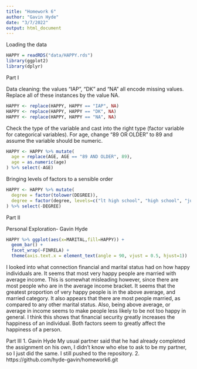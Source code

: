 ```yaml
---
title: "Homework 6"
author: "Gavin Hyde"
date: "3/7/2022"
output: html_document
---
```


Loading the data
````r
HAPPY = readRDS("data/HAPPY.rds")
library(ggplot2)
library(dplyr)
````

Part I 

Data cleaning: the values “IAP”, “DK” and “NA” all encode missing values. Replace all of these instances by the value NA.
````r
HAPPY <- replace(HAPPY, HAPPY == "IAP", NA)
HAPPY <- replace(HAPPY, HAPPY == "DK", NA)
HAPPY <- replace(HAPPY, HAPPY == "NA", NA)
````


Check the type of the variable and cast into the right type (factor variable for categorical variables). For age, change “89 OR OLDER” to 89 and assume the variable should be numeric.
````r
HAPPY <- HAPPY %>% mutate(
  age = replace(AGE, AGE == "89 AND OLDER", 89),
  age = as.numeric(age)
) %>% select(-AGE)
````

Bringing levels of factors to a sensible order
````r
HAPPY <- HAPPY %>% mutate(
  degree = factor(tolower(DEGREE)),
  degree = factor(degree, levels=c("lt high school", "high school", "junior college", "bachelor", "graduate school"))
) %>% select(-DEGREE)
````

Part II

Personal Exploration- Gavin Hyde

````r
HAPPY %>% ggplot(aes(x=MARITAL,fill=HAPPY)) + 
  geom_bar() + 
  facet_wrap(~FINRELA) +
  theme(axis.text.x = element_text(angle = 90, vjust = 0.5, hjust=1))
````
I looked into what connection financial and marital status had on how happy individuals are. It seems that most very happy people are married with average income. This is somewhat misleading however, since there are most people who are in the average income bracket. It seems that the greatest proportion of very happy people is in the above average, and married category. It also appears that there are most people married, as compared to any other marital status. Also, being above average, or average in income seems to make people less likely to be not too happy in general. I think this shows that financial security greatly increases the happiness of an individual. Both factors seem to greatly affect the happiness of a person. 


Part III
1. Gavin Hyde
My usual partner said that he had already completed the assignment on his own, I didn't know who else to ask to be my partner, so I just did the same. I still pushed to the repository.
2. https://github.com/hyde-gavin/homework6.git